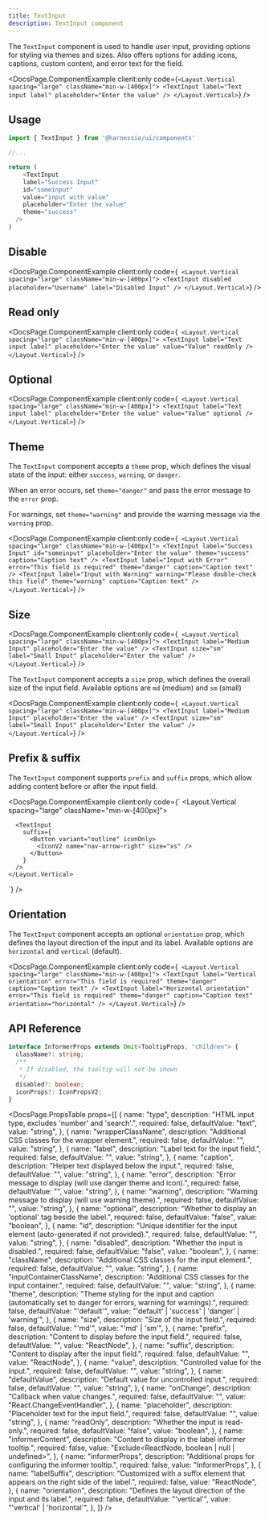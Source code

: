 ```yaml
---
title: TextInput
description: TextInput component
---
```


The `TextInput` component is used to handle user input, providing options for styling via themes and sizes.
Also offers options for adding icons, captions, custom content, and error text for the field.


<DocsPage.ComponentExample
  client:only
  code={`
    <Layout.Vertical spacing="large" className="min-w-[400px]">
      <TextInput label="Text input label" placeholder="Enter the value" />
    </Layout.Vertical>
`}
/>

## Usage

```typescript jsx
import { TextInput } from '@harnessio/ui/components'

//...

return (
    <TextInput
    label="Success Input"
    id="someinput"
    value="input with value"
    placeholder="Enter the value"
    theme="success"
  />
)
```

## Disable

<DocsPage.ComponentExample
  client:only
  code={`
  <Layout.Vertical spacing="large" className="min-w-[400px]">
    <TextInput disabled placeholder="Username" label="Disabled Input" />
  </Layout.Vertical>`}
/>

## Read only

<DocsPage.ComponentExample
  client:only
  code={`
  <Layout.Vertical spacing="large" className="min-w-[400px]">
    <TextInput label="Text input label" placeholder="Enter the value" value="Value" readOnly />
  </Layout.Vertical>`}
/>

## Optional

<DocsPage.ComponentExample
  client:only
  code={`
  <Layout.Vertical spacing="large" className="min-w-[400px]">
    <TextInput label="Text input label" placeholder="Enter the value" value="Value" optional />
  </Layout.Vertical>`}
/>

## Theme

The `TextInput` component accepts a `theme` prop, which defines the visual state of the input: either `success`, `warning`, or `danger`.

When an error occurs, set `theme="danger"` and pass the error message to the `error` prop.

For warnings, set `theme="warning"` and provide the warning message via the `warning` prop.

<DocsPage.ComponentExample
  client:only
  code={`
  <Layout.Vertical spacing="large" className="min-w-[400px]">
    <TextInput
      label="Success Input"
      id="someinput"
      placeholder="Enter the value"
      theme="success"
      caption="Caption text"
    />
    <TextInput
      label="Input with Error"
      error="This field is required"
      theme="danger"
      caption="Caption text"
    />
    <TextInput
      label="Input with Warning"
      warning="Please double-check this field"
      theme="warning"
      caption="Caption text"
    />
  </Layout.Vertical>`}
/>

## Size

<DocsPage.ComponentExample
  client:only
  code={`
  <Layout.Vertical spacing="large" className="min-w-[400px]">
    <TextInput
      label="Medium Input"
      placeholder="Enter the value"
    />
    <TextInput
      size="sm"
      label="Small Input"
      placeholder="Enter the value"
    />
  </Layout.Vertical>`}
/>

The `TextInput` component accepts a `size` prop, which defines the overall size of the input field.
Available options are `md` (medium) and `sm` (small)

<DocsPage.ComponentExample
  client:only
  code={`
  <Layout.Vertical spacing="large" className="min-w-[400px]">
    <TextInput
      label="Medium Input"
      placeholder="Enter the value"
    />
    <TextInput
      size="sm"
      label="Small Input"
      placeholder="Enter the value"
    />
  </Layout.Vertical>`}
/>

## Prefix & suffix

The `TextInput` component supports `prefix` and `suffix` props, which allow adding content before or after the input field.

<DocsPage.ComponentExample
  client:only
  code={`
    <Layout.Vertical spacing="large" className="min-w-[400px]">
      <TextInput prefix="https://" suffix=".com" />

      <TextInput
        suffix={
          <Button variant="outline" iconOnly>
            <IconV2 name="nav-arrow-right" size="xs" />
          </Button>
        }
      />
    </Layout.Vertical>

`}
/>

## Orientation

The `TextInput` component accepts an optional `orientation` prop, which defines the layout direction of the input and its label.
Available options are `horizontal` and `vertical` (default).

<DocsPage.ComponentExample
  client:only
  code={`
  <Layout.Vertical spacing="large" className="min-w-[400px]">
    <TextInput
      label="Vertical orientation"
      error="This field is required"
      theme="danger"
      caption="Caption text"
    />
    <TextInput
      label="Horizontal orientation"
      error="This field is required"
      theme="danger"
      caption="Caption text"
      orientation="horizontal"
    />
  </Layout.Vertical>`}
/>

## API Reference

```typescript
interface InformerProps extends Omit<TooltipProps, "children"> {
  className?: string;
  /**
   * If disabled, the tooltip will not be shown
   */
  disabled?: boolean;
  iconProps?: IconPropsV2;
}
```

<DocsPage.PropsTable
  props={[
    {
      name: "type",
      description: "HTML input type, excludes 'number' and 'search'.",
      required: false,
      defaultValue: "text",
      value: "string",
    },
    {
      name: "wrapperClassName",
      description: "Additional CSS classes for the wrapper element.",
      required: false,
      defaultValue: "",
      value: "string",
    },
    {
      name: "label",
      description: "Label text for the input field.",
      required: false,
      defaultValue: "",
      value: "string",
    },
    {
      name: "caption",
      description: "Helper text displayed below the input.",
      required: false,
      defaultValue: "",
      value: "string",
    },
    {
      name: "error",
      description: "Error message to display (will use danger theme and icon).",
      required: false,
      defaultValue: "",
      value: "string",
    },
    {
      name: "warning",
      description: "Warning message to display (will use warning theme).",
      required: false,
      defaultValue: "",
      value: "string",
    },
    {
      name: "optional",
      description: "Whether to display an 'optional' tag beside the label.",
      required: false,
      defaultValue: "false",
      value: "boolean",
    },
    {
      name: "id",
      description:
        "Unique identifier for the input element (auto-generated if not provided).",
      required: false,
      defaultValue: "",
      value: "string",
    },
    {
      name: "disabled",
      description: "Whether the input is disabled.",
      required: false,
      defaultValue: "false",
      value: "boolean",
    },
    {
      name: "className",
      description: "Additional CSS classes for the input element.",
      required: false,
      defaultValue: "",
      value: "string",
    },
    {
      name: "inputContainerClassName",
      description: "Additional CSS classes for the input container.",
      required: false,
      defaultValue: "",
      value: "string",
    },
    {
      name: "theme",
      description:
        "Theme styling for the input and caption (automatically set to danger for errors, warning for warnings).",
      required: false,
      defaultValue: "'default'",
      value: "'default' | 'success' | 'danger' | 'warning'",
    },
    {
      name: "size",
      description: "Size of the input field.",
      required: false,
      defaultValue: "'md'",
      value: "'md' | 'sm'",
    },
    {
      name: "prefix",
      description: "Content to display before the input field.",
      required: false,
      defaultValue: "",
      value: "ReactNode",
    },
    {
      name: "suffix",
      description: "Content to display after the input field.",
      required: false,
      defaultValue: "",
      value: "ReactNode",
    },
    {
      name: "value",
      description: "Controlled value for the input.",
      required: false,
      defaultValue: "",
      value: "string",
    },
    {
      name: "defaultValue",
      description: "Default value for uncontrolled input.",
      required: false,
      defaultValue: "",
      value: "string",
    },
    {
      name: "onChange",
      description: "Callback when value changes.",
      required: false,
      defaultValue: "",
      value: "React.ChangeEventHandler<HTMLInputElement>",
    },
    {
      name: "placeholder",
      description: "Placeholder text for the input field.",
      required: false,
      defaultValue: "",
      value: "string",
    },
    {
      name: "readOnly",
      description: "Whether the input is read-only.",
      required: false,
      defaultValue: "false",
      value: "boolean",
    },
    {
      name: "informerContent",
      description: "Content to display in the label informer tooltip.",
      required: false,
      value: "Exclude<ReactNode, boolean | null | undefined>",
    },
    {
      name: "informerProps",
      description: "Additional props for configuring the informer tooltip.",
      required: false,
      value: "InformerProps",
    },
    {
      name: "labelSuffix",
      description:
        "Customized with a suffix element that appears on the right side of the label.",
      required: false,
      value: "ReactNode",
    },
    {
      name: "orientation",
      description: "Defines the layout direction of the input and its label.",
      required: false,
      defaultValue: "'vertical'",
      value: "'vertical' | 'horizontal'",
    },
  ]}
/>
